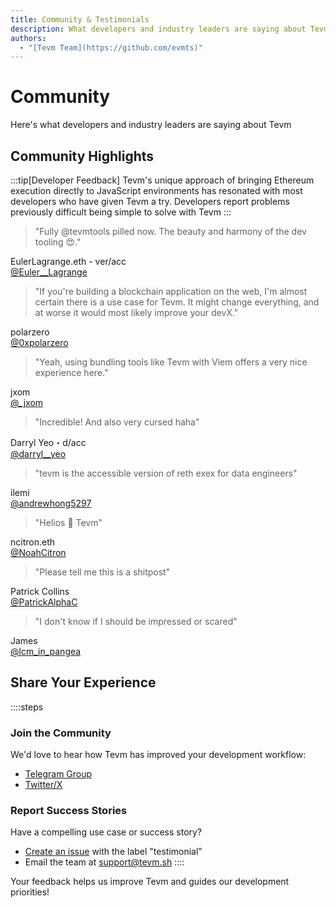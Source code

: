 ```yaml
---
title: Community & Testimonials
description: What developers and industry leaders are saying about Tevm Node
authors:
  - "[Tevm Team](https://github.com/evmts)"
---
```



# Community

Here's what developers and industry leaders are saying about Tevm

## Community Highlights

:::tip[Developer Feedback]
Tevm's unique approach of bringing Ethereum execution directly to JavaScript environments has resonated with most developers who have given Tevm a try.
Developers report problems previously difficult being simple to solve with Tevm
:::

<div style={{ 
  display: 'grid', 
  gridTemplateColumns: 'repeat(auto-fill, minmax(300px, 1fr))', 
  gap: '1.5rem', 
  margin: '2rem 0' 
}}>
  <div style={{ 
    border: '1px solid var(--vocs-color_border)', 
    borderRadius: 'var(--vocs-borderRadius_4)', 
    padding: '1.5rem',
    backgroundColor: 'var(--vocs-color_background2)'
  }}>
    <blockquote style={{ 
      margin: 0, 
      fontSize: 'var(--vocs-fontSize_16)',
      borderLeft: 'none',
      padding: 0
    }}>
      "Fully @tevmtools pilled now. The beauty and harmony of the dev tooling 😍."
    </blockquote>
    <div style={{ 
      marginTop: '1rem', 
      display: 'flex', 
      alignItems: 'center',
      gap: '0.5rem'
    }}>
      <div style={{ fontWeight: 'var(--vocs-fontWeight_medium)' }}>
        EulerLagrange.eth - ver/acc
      </div>
      <a href="https://twitter.com/Euler__Lagrange" style={{ fontSize: 'var(--vocs-fontSize_14)', color: 'var(--vocs-color_textAccent)' }}>
        @Euler__Lagrange
      </a>
    </div>
  </div>

<div
  style={{
    border: "1px solid var(--vocs-color_border)",
    borderRadius: "var(--vocs-borderRadius_4)",
    padding: "1.5rem",
    backgroundColor: "var(--vocs-color_background2)",
  }}
>
  <blockquote
    style={{
      margin: 0,
      fontSize: "var(--vocs-fontSize_16)",
      borderLeft: "none",
      padding: 0,
    }}
  >
    "If you're building a blockchain application on the web, I'm almost certain
    there is a use case for Tevm. It might change everything, and at worse it
    would most likely improve your devX."
  </blockquote>
  <div
    style={{
      marginTop: "1rem",
      display: "flex",
      alignItems: "center",
      gap: "0.5rem",
    }}
  >
    <div style={{ fontWeight: "var(--vocs-fontWeight_medium)" }}>polarzero</div>
    <a
      href="https://twitter.com/0xpolarzero"
      style={{
        fontSize: "var(--vocs-fontSize_14)",
        color: "var(--vocs-color_textAccent)",
      }}
    >
      @0xpolarzero
    </a>
  </div>
</div>



<div
  style={{
    border: "1px solid var(--vocs-color_border)",
    borderRadius: "var(--vocs-borderRadius_4)",
    padding: "1.5rem",
    backgroundColor: "var(--vocs-color_background2)",
  }}
>
  <blockquote
    style={{
      margin: 0,
      fontSize: "var(--vocs-fontSize_16)",
      borderLeft: "none",
      padding: 0,
    }}
  >
    "Yeah, using bundling tools like Tevm with Viem offers a very nice
    experience here."
  </blockquote>
  <div
    style={{
      marginTop: "1rem",
      display: "flex",
      alignItems: "center",
      gap: "0.5rem",
    }}
  >
    <div style={{ fontWeight: "var(--vocs-fontWeight_medium)" }}>jxom</div>
    <a
      href="https://twitter.com/_jxom"
      style={{
        fontSize: "var(--vocs-fontSize_14)",
        color: "var(--vocs-color_textAccent)",
      }}
    >
      @_jxom
    </a>
  </div>
</div>
<div
  style={{
    border: "1px solid var(--vocs-color_border)",
    borderRadius: "var(--vocs-borderRadius_4)",
    padding: "1.5rem",
    backgroundColor: "var(--vocs-color_background2)",
  }}
>
  <blockquote
    style={{
      margin: 0,
      fontSize: "var(--vocs-fontSize_16)",
      borderLeft: "none",
      padding: 0,
    }}
  >
    "Incredible! And also very cursed haha"
  </blockquote>
  <div
    style={{
      marginTop: "1rem",
      display: "flex",
      alignItems: "center",
      gap: "0.5rem",
    }}
  >
    <div style={{ fontWeight: "var(--vocs-fontWeight_medium)" }}>
      Darryl Yeo・d/acc
    </div>
    <a
      href="https://twitter.com/darryl__yeo"
      style={{
        fontSize: "var(--vocs-fontSize_14)",
        color: "var(--vocs-color_textAccent)",
      }}
    >
      @darryl__yeo
    </a>
  </div>
</div>



<div
  style={{
    border: "1px solid var(--vocs-color_border)",
    borderRadius: "var(--vocs-borderRadius_4)",
    padding: "1.5rem",
    backgroundColor: "var(--vocs-color_background2)",
  }}
>
  <blockquote
    style={{
      margin: 0,
      fontSize: "var(--vocs-fontSize_16)",
      borderLeft: "none",
      padding: 0,
    }}
  >
    "tevm is the accessible version of reth exex for data engineers"
  </blockquote>
  <div
    style={{
      marginTop: "1rem",
      display: "flex",
      alignItems: "center",
      gap: "0.5rem",
    }}
  >
    <div style={{ fontWeight: "var(--vocs-fontWeight_medium)" }}>ilemi</div>
    <a
      href="https://twitter.com/andrewhong5297"
      style={{
        fontSize: "var(--vocs-fontSize_14)",
        color: "var(--vocs-color_textAccent)",
      }}
    >
      @andrewhong5297
    </a>
  </div>
</div>



<div
  style={{
    border: "1px solid var(--vocs-color_border)",
    borderRadius: "var(--vocs-borderRadius_4)",
    padding: "1.5rem",
    backgroundColor: "var(--vocs-color_background2)",
  }}
>
  <blockquote
    style={{
      margin: 0,
      fontSize: "var(--vocs-fontSize_16)",
      borderLeft: "none",
      padding: 0,
    }}
  >
    "Helios 🤝 Tevm"
  </blockquote>
  <div
    style={{
      marginTop: "1rem",
      display: "flex",
      alignItems: "center",
      gap: "0.5rem",
    }}
  >
    <div style={{ fontWeight: "var(--vocs-fontWeight_medium)" }}>
      ncitron.eth
    </div>
    <a
      href="https://twitter.com/NoahCitron"
      style={{
        fontSize: "var(--vocs-fontSize_14)",
        color: "var(--vocs-color_textAccent)",
      }}
    >
      @NoahCitron
    </a>
  </div>
</div>



<div
  style={{
    border: "1px solid var(--vocs-color_border)",
    borderRadius: "var(--vocs-borderRadius_4)",
    padding: "1.5rem",
    backgroundColor: "var(--vocs-color_background2)",
  }}
>
  <blockquote
    style={{
      margin: 0,
      fontSize: "var(--vocs-fontSize_16)",
      borderLeft: "none",
      padding: 0,
    }}
  >
    "Please tell me this is a shitpost"
  </blockquote>
  <div
    style={{
      marginTop: "1rem",
      display: "flex",
      alignItems: "center",
      gap: "0.5rem",
    }}
  >
    <div style={{ fontWeight: "var(--vocs-fontWeight_medium)" }}>
      Patrick Collins
    </div>
    <a
      href="https://twitter.com/PatrickAlphaC"
      style={{
        fontSize: "var(--vocs-fontSize_14)",
        color: "var(--vocs-color_textAccent)",
      }}
    >
      @PatrickAlphaC
    </a>
  </div>
</div>

  <div style={{ 
    border: '1px solid var(--vocs-color_border)', 
    borderRadius: 'var(--vocs-borderRadius_4)', 
    padding: '1.5rem',
    backgroundColor: 'var(--vocs-color_background2)'
  }}>
    <blockquote style={{ 
      margin: 0, 
      fontSize: 'var(--vocs-fontSize_16)',
      borderLeft: 'none',
      padding: 0
    }}>
      "I don't know if I should be impressed or scared"
    </blockquote>
    <div style={{ 
      marginTop: '1rem', 
      display: 'flex', 
      alignItems: 'center',
      gap: '0.5rem'
    }}>
      <div style={{ fontWeight: 'var(--vocs-fontWeight_medium)' }}>
        James
      </div>
      <a href="https://twitter.com/lcm_in_pangea" style={{ fontSize: 'var(--vocs-fontSize_14)', color: 'var(--vocs-color_textAccent)' }}>
        @lcm_in_pangea
      </a>
    </div>
  </div>
</div>

## Share Your Experience

::::steps

### Join the Community

We'd love to hear how Tevm has improved your development workflow:

- [Telegram Group](https://t.me/+ANThR9bHDLAwMjUx)
- [Twitter/X](https://twitter.com/tevmtools)

### Report Success Stories

Have a compelling use case or success story?

- [Create an issue](https://github.com/evmts/tevm-monorepo/issues/new?labels=testimonial&template=testimonial.md) with the label "testimonial"
- Email the team at support@tevm.sh
  ::::

Your feedback helps us improve Tevm and guides our development priorities!
